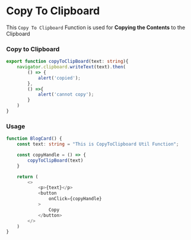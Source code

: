 # Copy To Clipboard

This `Copy To Clipboard` Function is used for 
**Copying the Contents** to the Clipboard

### Copy to Clipboard

```ts filename="copyToClipboard.ts" copy
export function copyToClipBoard(text: string){
    navigator.clipboard.writeText(text).then(
        () => {
            alert('copied');
        },
        () =>{
            alert('cannot copy');
        }
    )
}
```

### Usage

```ts filename="BlogCard.tsx" copy
function BlogCard() {
    const text: string = "This is CopyToClipboard Util Function";

    const copyHandle = () => {
        copyToClipBoard(text)
    }

    return (
        <>
            <p>{text}</p>
            <button
                onClick={copyHandle}
            >
                Copy
            </button>
        </>
    )
}
```
